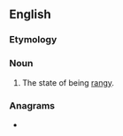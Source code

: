 ==English==

===Etymology===
{{suffix|en|rangy|ness}}

===Noun===
{{en-noun|-}}

# The state of being [[rangy]].

===Anagrams===
* {{anagrams|en|angriness}}
